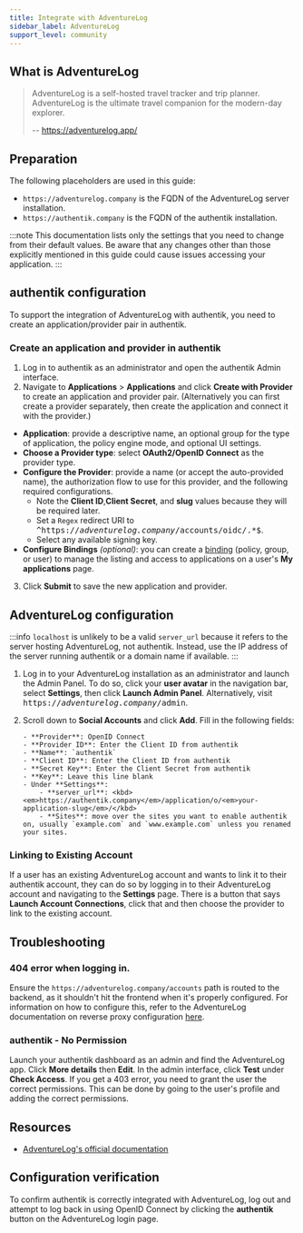 ```yaml
---
title: Integrate with AdventureLog
sidebar_label: AdventureLog
support_level: community
---
```


## What is AdventureLog

> AdventureLog is a self-hosted travel tracker and trip planner. AdventureLog is the ultimate travel companion for the modern-day explorer.
>
> -- https://adventurelog.app/

## Preparation

The following placeholders are used in this guide:

- `https://adventurelog.company` is the FQDN of the AdventureLog server installation.
- `https://authentik.company` is the FQDN of the authentik installation.

:::note
This documentation lists only the settings that you need to change from their default values. Be aware that any changes other than those explicitly mentioned in this guide could cause issues accessing your application.
:::

## authentik configuration

To support the integration of AdventureLog with authentik, you need to create an application/provider pair in authentik.

### Create an application and provider in authentik

1. Log in to authentik as an administrator and open the authentik Admin interface.
2. Navigate to **Applications** > **Applications** and click **Create with Provider** to create an application and provider pair. (Alternatively you can first create a provider separately, then create the application and connect it with the provider.)

- **Application**: provide a descriptive name, an optional group for the type of application, the policy engine mode, and optional UI settings.
- **Choose a Provider type**: select **OAuth2/OpenID Connect** as the provider type.
- **Configure the Provider**: provide a name (or accept the auto-provided name), the authorization flow to use for this provider, and the following required configurations.
    - Note the **Client ID**,**Client Secret**, and **slug** values because they will be required later.
    - Set a `Regex` redirect URI to <kbd>^https://<em>adventurelog.company</em>/accounts/oidc/.\*$</kbd>.
    - Select any available signing key.
- **Configure Bindings** _(optional)_: you can create a [binding](/docs/add-secure-apps/flows-stages/bindings/) (policy, group, or user) to manage the listing and access to applications on a user's **My applications** page.

3. Click **Submit** to save the new application and provider.

## AdventureLog configuration

:::info
`localhost` is unlikely to be a valid `server_url` because it refers to the server hosting AdventureLog, not authentik. Instead, use the IP address of the server running authentik or a domain name if available.
:::

1.  Log in to your AdventureLog installation as an administrator and launch the Admin Panel. To do so, click your **user avatar** in the navigation bar, select **Settings**, then click **Launch Admin Panel**. Alternatively, visit <kbd>https://<em>adventurelog.company</em>/admin</kbd>.
2.  Scroll down to **Social Accounts** and click **Add**. Fill in the following fields:

        - **Provider**: OpenID Connect
        - **Provider ID**: Enter the Client ID from authentik
        - **Name**: `authentik`
        - **Client ID**: Enter the Client ID from authentik
        - **Secret Key**: Enter the Client Secret from authentik
        - **Key**: Leave this line blank
        - Under **Settings**:
            - **server_url**: <kbd><em>https://authentik.company</em>/application/o/<em>your-application-slug</em>/</kbd>
            - **Sites**: move over the sites you want to enable authentik on, usually `example.com` and `www.example.com` unless you renamed your sites.

### Linking to Existing Account

If a user has an existing AdventureLog account and wants to link it to their authentik account, they can do so by logging in to their AdventureLog account and navigating to the **Settings** page. There is a button that says **Launch Account Connections**, click that and then choose the provider to link to the existing account.

## Troubleshooting

### 404 error when logging in.

Ensure the `https://adventurelog.company/accounts` path is routed to the backend, as it shouldn't hit the frontend when it's properly configured. For information on how to configure this, refer to the AdventureLog documentation on reverse proxy configuration [here](https://adventurelog.app/docs/install/getting_started.html).

### authentik - No Permission

Launch your authentik dashboard as an admin and find the AdventureLog app. Click **More details** then **Edit**. In the admin interface, click **Test** under **Check Access**. If you get a 403 error, you need to grant the user the correct permissions. This can be done by going to the user's profile and adding the correct permissions.

## Resources

- [AdventureLog's official documentation](https://adventurelog.app/docs/configuration/social_auth/authentik.html)

## Configuration verification

To confirm authentik is correctly integrated with AdventureLog, log out and attempt to log back in using OpenID Connect by clicking the **authentik** button on the AdventureLog login page.
